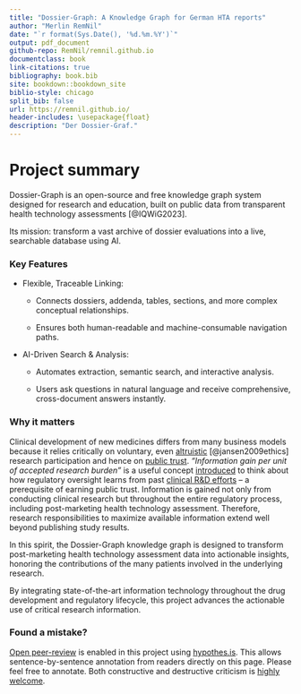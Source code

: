 ```yaml
---
title: "Dossier-Graph: A Knowledge Graph for German HTA reports"
author: "Merlin RemNil"
date: "`r format(Sys.Date(), '%d.%m.%Y')`"
output: pdf_document
github-repo: RemNil/remnil.github.io
documentclass: book
link-citations: true
bibliography: book.bib
site: bookdown::bookdown_site
biblio-style: chicago
split_bib: false
url: https://remnil.github.io/
header-includes: \usepackage{float}
description: "Der Dossier-Graf."
---
```


# Project summary {-}

Dossier-Graph is an open-source and free knowledge graph system designed for research and education, built on public data from transparent health technology assessments [@IQWiG2023].

Its mission: transform a vast archive of dossier evaluations into a live, searchable database using AI.

### Key Features {-}


- Flexible, Traceable Linking:

  - Connects dossiers, addenda, tables, sections, and more complex conceptual relationships.

  - Ensures both human-readable and machine-consumable navigation paths.

- AI-Driven Search & Analysis:

  - Automates extraction, semantic search, and interactive analysis.

  - Users ask questions in natural language and receive comprehensive, cross-document answers instantly.

### Why it matters {-}
Clinical development of new medicines differs from many business models because it relies critically on voluntary, even  [altruistic](https://onlinelibrary.wiley.com/doi/abs/10.1353/hcr.0.0164) [@jansen2009ethics] research participation and hence on [public trust](https://academic.oup.com/bjps/advance-article-abstract/doi/10.1093/bjps/axz023/5524669?redirectedFrom=fulltext). *"Information gain per unit of accepted research burden"* is a useful concept [introduced](https://www.youtube.com/watch?v=5ECTE0gbwFU=0m52s) to think about how regulatory oversight learns from past [clinical R&D efforts](https://www.ema.europa.eu/en/documents/other/laboratory-patient-journey-centrally-authorised-medicine_en.pdf) -- a prerequisite of earning public trust. Information is gained not only from conducting clinical research but throughout the entire regulatory process, including post-marketing health technology assessment. Therefore, research responsibilities to maximize available information extend well beyond publishing study results. 

In this spirit, the Dossier-Graph knowledge graph is designed to transform post-marketing health technology assessment data into actionable insights, honoring the contributions of the many patients involved in the underlying research.

By integrating state-of-the-art information technology throughout the drug development and regulatory lifecycle, this project advances the actionable use of critical research information.

### Found a mistake? {-}
[Open peer-review](http://www.openreviewtoolkit.org/) is enabled in this project using [hypothes.is](https://web.hypothes.is/). This allows sentence-by-sentence annotation from readers directly on this page. Please feel free to annotate. Both constructive and destructive criticism is [highly welcome](http://www.youtube.com/watch?v=ztmvtKLuR7I&t=10m48s).
